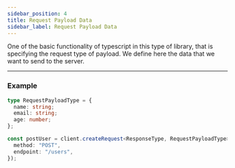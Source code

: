```yaml
---
sidebar_position: 4
title: Request Payload Data
sidebar_label: Request Payload Data
---
```


One of the basic functionality of typescript in this type of library, that is specifying the request type of payload. We
define here the data that we want to send to the server.

---

### Example

```ts
type RequestPayloadType = {
  name: string;
  email: string;
  age: number;
};

const postUser = client.createRequest<ResponseType, RequestPayloadType>()({
  method: "POST",
  endpoint: "/users",
});
```
